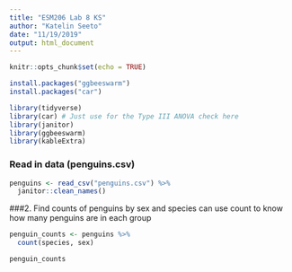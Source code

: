 ```yaml
---
title: "ESM206 Lab 8 KS"
author: "Katelin Seeto"
date: "11/19/2019"
output: html_document
---
```


```r
knitr::opts_chunk$set(echo = TRUE)

install.packages("ggbeeswarm")
install.packages("car")

library(tidyverse)
library(car) # Just use for the Type III ANOVA check here
library(janitor)
library(ggbeeswarm)
library(kableExtra)
```

### Read in data (penguins.csv)
```r
penguins <- read_csv("penguins.csv") %>% 
  janitor::clean_names()
```
###2. Find counts of penguins by sex and species
can use count to know how many penguins are in each group

```r
penguin_counts <- penguins %>% 
  count(species, sex)

penguin_counts
```



